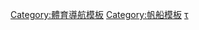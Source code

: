 {{template category|type=navbox}}
[[Category:體育導航模板|Category:體育導航模板]]
[[Category:帆船模板|Category:帆船模板]]
[[Category:帆船|τ]]